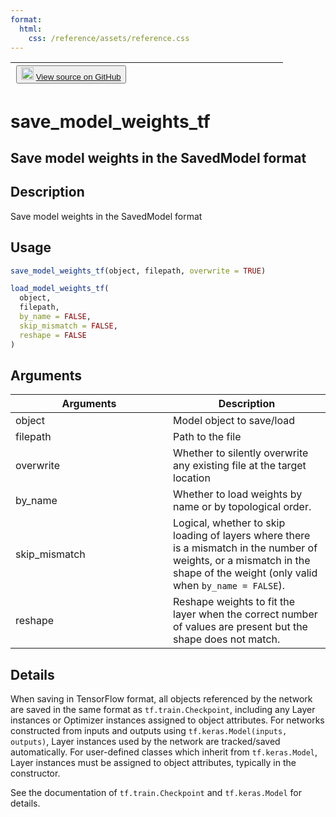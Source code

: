 ```yaml
---
format:
  html:
    css: /reference/assets/reference.css
---
```


| <button class="button"> ![](/reference/assets/GitHub-Mark-32px.png){width="20"} [View source on GitHub](https://github.com/rstudio/keras//blob/main/R/model-persistence.R#L205) </button> |
|:------------------------------:|:--------------------------------------:|

# save_model_weights_tf

## Save model weights in the SavedModel format

## Description
Save model weights in the SavedModel format 


## Usage
```r
save_model_weights_tf(object, filepath, overwrite = TRUE) 

load_model_weights_tf( 
  object, 
  filepath, 
  by_name = FALSE, 
  skip_mismatch = FALSE, 
  reshape = FALSE 
) 
```

## Arguments
|Arguments|Description|
|---|---|
| object | Model object to save/load |
| filepath | Path to the file |
| overwrite | Whether to silently overwrite any existing file at the target location |
| by_name | Whether to load weights by name or by topological order. |
| skip_mismatch | Logical, whether to skip loading of layers where there is a mismatch in the number of weights, or a mismatch in the shape of the weight (only valid when `by_name = FALSE`). |
| reshape | Reshape weights to fit the layer when the correct number of values are present but the shape does not match. |

## Details

When saving in TensorFlow format, all objects referenced by the network are saved in the same format as `tf.train.Checkpoint`, including any Layer instances or Optimizer instances assigned to object attributes. For networks constructed from inputs and outputs using `tf.keras.Model(inputs, outputs)`, Layer instances used by the network are tracked/saved automatically. For user-defined classes which inherit from `tf.keras.Model`, Layer instances must be assigned to object attributes, typically in the constructor. 

See the documentation of `tf.train.Checkpoint` and `tf.keras.Model` for details. 






